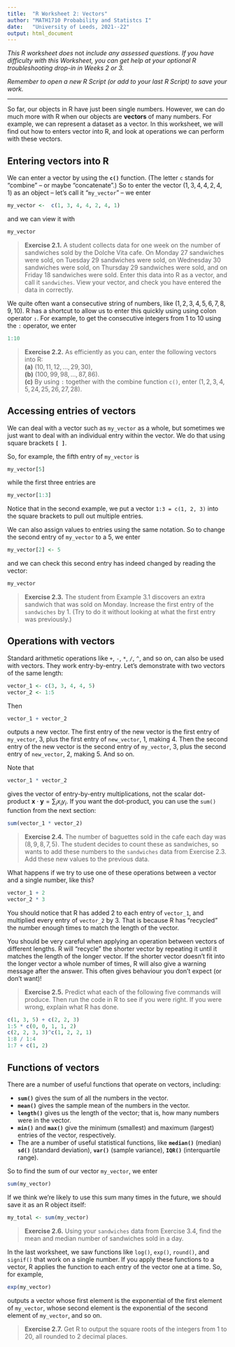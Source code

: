 ```yaml
---
title:  "R Worksheet 2: Vectors"
author: "MATH1710 Probability and Statistcs I"
date:   "University of Leeds, 2021--22"
output: html_document
---
```


*This R worksheet does* not *include any assessed questions. If you have difficulty with this Worksheet, you can get help at your optional R troubleshooting drop-in in Weeks 2 or 3.*

*Remember to open a new R Script (or add to your last R Script) to save your work.*

------------------------------------------------------------------------

So far, our objects in R have just been single numbers. However, we can do much more with R when our objects are **vectors** of many numbers. For example, we can represent a dataset as a vector. In this worksheet, we will find out how to enters vector into R, and look at operations we can perform with these vectors.

## Entering vectors into R

We can enter a vector by using the **`c()`** function. (The letter `c` stands for "combine" -- or maybe "concatenate".) So to enter the vector $(1, 3, 4, 4, 2, 4, 1)$ as an object -- let's call it "`my_vector`" -- we enter

```r
my_vector <-  c(1, 3, 4, 4, 2, 4, 1)
```

and we can view it with

```r
my_vector
```

> **Exercise 2.1.** A student collects data for one week on the number of sandwiches sold by the Dolche Vita cafe. On Monday 27 sandwiches were sold, on Tuesday 29 sandwiches were sold, on Wednesday 30 sandwiches were sold, on Thursday 29 sandwiches were sold, and on Friday 18 sandwiches were sold. Enter this data into R as a vector, and call it `sandwiches`. View your vector, and check you have entered the data in correctly.

We quite often want a consecutive string of numbers, like $(1, 2, 3, 4, 5, 6, 7, 8, 9, 10)$. R has a shortcut to allow us to enter this quickly using using colon operator **`:`**. For example, to get the consecutive integers from 1 to 10 using the `:` operator, we enter

```r
1:10
```

> **Exercise 2.2.** As efficiently as you can, enter the following vectors into R:\
> **(a)** $(10, 11, 12, \dots, 29, 30)$,\
> **(b)** $(100, 99, 98, \dots, 87, 86)$.\
> **(c)** By using `:` together with the combine function `c()`, enter $(1, 2, 3, 4, 5, 24, 25, 26, 27, 28)$.

## Accessing entries of vectors

We can deal with a vector such as `my_vector` as a whole, but sometimes we just want to deal with an individual entry within the vector. We do that using square brackets **`[ ]`**.

So, for example, the fifth entry of `my_vector` is

```r
my_vector[5]
```

while the first three entries are

```r
my_vector[1:3]
```

Notice that in the second example, we put a vector `1:3 = c(1, 2, 3)` into the square brackets to pull out multiple entries.

We can also assign values to entries using the same notation. So to change the second entry of `my_vector` to a 5, we enter

```r
my_vector[2] <- 5
```

and we can check this second entry has indeed changed by reading the vector:

```r
my_vector
```

> **Exercise 2.3.** The student from Example 3.1 discovers an extra sandwich that was sold on Monday. Increase the first entry of the `sandwiches` by 1. (Try to do it without looking at what the first entry was previously.)

## Operations with vectors

Standard arithmetic operations like `+`, `-`, `*`, `/`, `^`, and so on, can also be used with vectors. They work entry-by-entry. Let's demonstrate with two vectors of the same length:

```r
vector_1 <- c(3, 3, 4, 4, 5)
vector_2 <- 1:5
```

Then

```r
vector_1 + vector_2
```

outputs a new vector. The first entry of the new vector is the first entry of `my_vector`, 3, plus the first entry of `new_vector`, 1, making 4. Then the second entry of the new vector is the second entry of `my_vector`, 3, plus the second  entry of `new_vector`, 2, making 5. And so on.

Note that

```r
vector_1 * vector_2
```

gives the vector of entry-by-entry multiplications, not the scalar dot-product $\mathbf{x} \cdot \mathbf{y} = \sum_i x_i y_i$. If you want the dot-product, you can use the `sum()` function from the next section:

```r
sum(vector_1 * vector_2)
```

> **Exercise 2.4.** The number of baguettes sold in the cafe each day was $(8, 9, 8, 7, 5)$. The student decides to count these as sandwiches, so wants to add these numbers to the `sandwiches` data from Exercise 2.3. Add these new values to the previous data.

What happens if we try to use one of these operations between a vector and a single number, like this?

```r
vector_1 + 2
vector_2 * 3
```

You should notice that R has added 2 to each entry of `vector_1`, and multiplied every entry of `vector_2` by 3. That is because R has "recycled" the number enough times to match the length of the vector.

You should be very careful when applying an operation between vectors of different lengths. R will "recycle" the shorter vector by repeating it until it matches the length of the longer vector. If the shorter vector doesn't fit into the longer vector a whole number of times, R will also give a warning message after the answer. This often gives behaviour you don't expect (or don't want)!

> **Exercise 2.5.** Predict what each of the following five commands will produce. Then run the code in R to see if you were right. If you were wrong, explain what R has done.

```r
c(1, 3, 5) + c(2, 2, 3)
1:5 * c(0, 0, 1, 1, 2)
c(2, 2, 3, 3)^c(1, 2, 2, 1)
1:8 / 1:4
1:7 + c(1, 2)
```

## Functions of vectors

There are a number of useful functions that operate on vectors, including:

-   **`sum()`** gives the sum of all the numbers in the vector.
-   **`mean()`** gives the sample mean of the numbers in the vector.
-   **`length()`** gives us the length of the vector; that is, how many numbers were in the vector.
-   **`min()`** and **`max()`** give the minimum (smallest) and maximum (largest) entries of the vector, respectively.
-   The are a number of useful statistical functions, like **`median()`** (median) **`sd()`** (standard deviation), **`var()`** (sample variance), **`IQR()`** (interquartile range).

So to find the sum of our vector `my_vector`, we enter

```r
sum(my_vector)
```

If we think we're likely to use this sum many times in the future, we should save it as an R object itself:

```r
my_total <- sum(my_vector)
```

> **Exercise 2.6.** Using your `sandwiches` data from Exercise 3.4, find the mean and median number of sandwiches sold in a day.

In the last worksheet, we saw functions like `log()`, `exp()`, `round()`, and `signif()` that work on a single number. If you apply these functions to a vector, R applies the function to each entry of the vector one at a time. So, for example,

```r
exp(my_vector)
```

outputs a vector whose first element is the exponential of the first element of `my_vector`, whose second element is the exponential of the second element of `my_vector`, and so on.

> **Exercise 2.7.** Get R to output the square roots of the integers from 1 to 20, all rounded to 2 decimal places.
